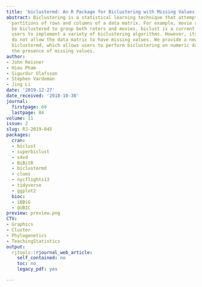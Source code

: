 ```yaml
---
title: 'biclustermd: An R Package for Biclustering with Missing Values'
abstract: Biclustering is a statistical learning technique that attempts to find homogeneous
  partitions of rows and columns of a data matrix. For example, movie ratings might
  be biclustered to group both raters and movies. biclust is a current R package allowing
  users to implement a variety of biclustering algorithms. However, its algorithms
  do not allow the data matrix to have missing values. We provide a new R package,
  biclustermd, which allows users to perform biclustering on numeric data even in
  the presence of missing values.
author:
- John Reisner
- Hieu Pham
- Sigurdur Olafsson
- Stephen Vardeman
- Jing Li
date: '2019-12-27'
date_received: '2018-10-30'
journal:
  firstpage: 69
  lastpage: 84
volume: 11
issue: 2
slug: RJ-2019-045
packages:
  cran:
  - biclust
  - superbiclust
  - s4vd
  - BiBitR
  - biclustermd
  - clues
  - nycflights13
  - tidyverse
  - ggplot2
  bioc:
  - iBBiG
  - QUBIC
preview: preview.png
CTV:
- Graphics
- Cluster
- Phylogenetics
- TeachingStatistics
output:
  rjtools::rjournal_web_article:
    self_contained: no
    toc: no
    legacy_pdf: yes

---
```

